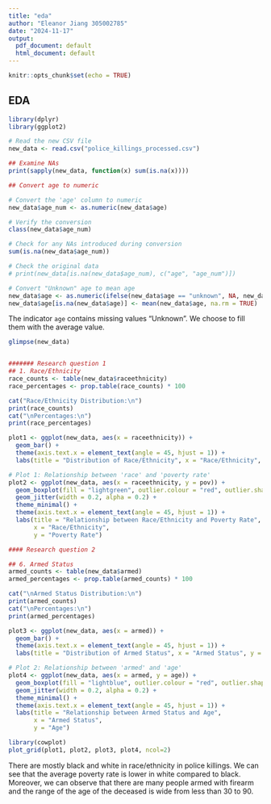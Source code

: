 ```yaml
---
title: "eda"
author: "Eleanor Jiang 305002785"
date: "2024-11-17"
output:
  pdf_document: default
  html_document: default
---
```


```r
knitr::opts_chunk$set(echo = TRUE)
```

## EDA


```r
library(dplyr)
library(ggplot2)

# Read the new CSV file
new_data <- read.csv("police_killings_processed.csv")

## Examine NAs
print(sapply(new_data, function(x) sum(is.na(x))))

## Convert age to numeric

# Convert the 'age' column to numeric
new_data$age_num <- as.numeric(new_data$age)

# Verify the conversion
class(new_data$age_num)

# Check for any NAs introduced during conversion
sum(is.na(new_data$age_num))

# Check the original data
# print(new_data[is.na(new_data$age_num), c("age", "age_num")])

# Convert "Unknown" age to mean age
new_data$age <- as.numeric(ifelse(new_data$age == "unknown", NA, new_data$age))
new_data$age[is.na(new_data$age)] <- mean(new_data$age, na.rm = TRUE)
```

The indicator `age` contains missing values "Unknown". We choose to fill them with the average value.


```r
glimpse(new_data)


####### Research question 1
## 1. Race/Ethnicity
race_counts <- table(new_data$raceethnicity)
race_percentages <- prop.table(race_counts) * 100

cat("Race/Ethnicity Distribution:\n")
print(race_counts)
cat("\nPercentages:\n")
print(race_percentages)

plot1 <- ggplot(new_data, aes(x = raceethnicity)) +
  geom_bar() +
  theme(axis.text.x = element_text(angle = 45, hjust = 1)) +
  labs(title = "Distribution of Race/Ethnicity", x = "Race/Ethnicity", y = "Count")

# Plot 1: Relationship between 'race' and 'poverty rate'
plot2 <- ggplot(new_data, aes(x = raceethnicity, y = pov)) +
  geom_boxplot(fill = "lightgreen", outlier.colour = "red", outlier.shape = 1) +
  geom_jitter(width = 0.2, alpha = 0.2) +
  theme_minimal() +
  theme(axis.text.x = element_text(angle = 45, hjust = 1)) +
  labs(title = "Relationship between Race/Ethnicity and Poverty Rate",
       x = "Race/Ethnicity",
       y = "Poverty Rate")

#### Research question 2

## 6. Armed Status
armed_counts <- table(new_data$armed)
armed_percentages <- prop.table(armed_counts) * 100

cat("\nArmed Status Distribution:\n")
print(armed_counts)
cat("\nPercentages:\n")
print(armed_percentages)

plot3 <- ggplot(new_data, aes(x = armed)) +
  geom_bar() +
  theme(axis.text.x = element_text(angle = 45, hjust = 1)) +
  labs(title = "Distribution of Armed Status", x = "Armed Status", y = "Count")

# Plot 2: Relationship between 'armed' and 'age'
plot4 <- ggplot(new_data, aes(x = armed, y = age)) +
  geom_boxplot(fill = "lightblue", outlier.colour = "red", outlier.shape = 1) +
  geom_jitter(width = 0.2, alpha = 0.2) +
  theme_minimal() +
  theme(axis.text.x = element_text(angle = 45, hjust = 1)) +
  labs(title = "Relationship between Armed Status and Age",
       x = "Armed Status",
       y = "Age")

library(cowplot)
plot_grid(plot1, plot2, plot3, plot4, ncol=2)

```

There are mostly black and white in race/ethnicity in police killings. We can see that the average poverty rate is lower in white compared to black. Moreover, we can observe that there are many people armed with firearm and the range of the age of the deceased is wide from less than 30 to 90.
